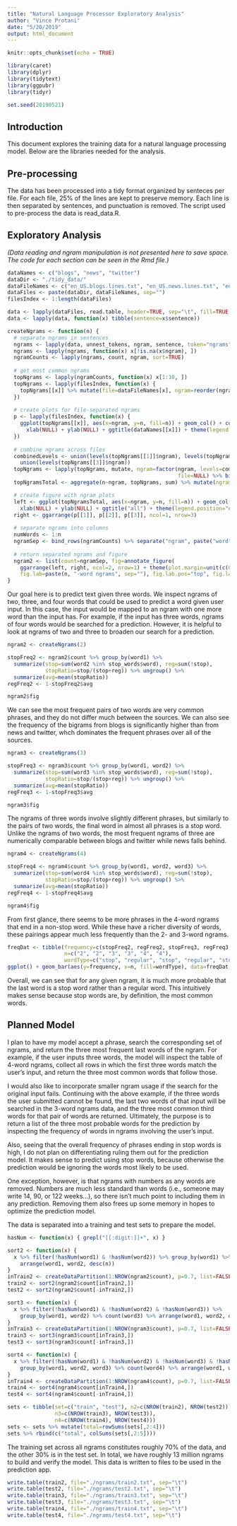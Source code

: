 ```yaml
---
title: "Natural Language Processor Exploratory Analysis"
author: "Vince Protani"
date: "5/20/2019"
output: html_document
---
```


```r
knitr::opts_chunk$set(echo = TRUE)
```

```r
library(caret)
library(dplyr)
library(tidytext)
library(ggpubr)
library(tidyr)
```

```r
set.seed(20190521)
```

## Introduction

This document explores the training data for a natural language processing model. Below are the libraries needed for the analysis.

## Pre-processing

The data has been processed into a tidy format organized by senteces per file. For each file, 25% of the lines are kept to preserve memory. Each line is then separated by sentences, and punctuation is removed. The script used to pre-process the data is read_data.R.

##  Exploratory Analysis

*(Data reading and ngram manipulation is not presented here to save space. The code for each section can be seen in the Rmd file.)*

```r
dataNames <- c("blogs", "news", "twitter")
dataDir <- "./tidy_data/"
dataFileNames <- c("en_US.blogs.lines.txt", "en_US.news.lines.txt", "en_US.twitter.lines.txt")
dataFiles <- paste(dataDir, dataFileNames, sep="")
filesIndex <- 1:length(dataFiles)

data <- lapply(dataFiles, read.table, header=TRUE, sep="\t", fill=TRUE, quote="", stringsAsFactors=FALSE)
data <- lapply(data, function(x) tibble(sentence=x$sentence))
```

```r
createNgrams <- function(n) {
  # separate ngrams in sentences
  ngrams <- lapply(data, unnest_tokens, ngram, sentence, token="ngrams", n=n)
  ngrams <- lapply(ngrams, function(x) x[!is.na(x$ngram), ])
  ngramCounts <- lapply(ngrams, count, ngram, sort=TRUE)
  
  # get most common ngrams
  topNgrams <- lapply(ngramCounts, function(x) x[1:10, ])
  topNgrams <- lapply(filesIndex, function(x) {
    topNgrams[[x]] %>% mutate(file=dataFileNames[x], ngram=reorder(ngram, n))
  })
  
  # create plots for file-separated ngrams
  p <- lapply(filesIndex, function(x) {
    ggplot(topNgrams[[x]], aes(x=ngram, y=n, fill=n)) + geom_col() + coord_flip() +
      xlab(NULL) + ylab(NULL) + ggtitle(dataNames[[x]]) + theme(legend.position="none")
  })
  
  # combine ngrams across files
  combinedLevels <- union(levels(topNgrams[[1]]$ngram), levels(topNgrams[[2]]$ngram)) %>%
    union(levels(topNgrams[[3]]$ngram))
  topNgrams <- lapply(topNgrams, mutate, ngram=factor(ngram, levels=combinedLevels), 
                                                      file=NULL) %>% bind_rows()
  topNgramsTotal <- aggregate(n~ngram, topNgrams, sum) %>% mutate(ngram=reorder(ngram, n))

  # create figure with ngram plots
  left <- ggplot(topNgramsTotal, aes(x=ngram, y=n, fill=n)) + geom_col() + coord_flip() +
    xlab(NULL) + ylab(NULL) + ggtitle("all") + theme(legend.position="none")
  right <- ggarrange(p[[1]], p[[2]], p[[3]], ncol=1, nrow=3)
  
  # separate ngrams into columns
  numWords <- 1:n
  ngramSep <- bind_rows(ngramCounts) %>% separate("ngram", paste("word", numWords, sep=""), sep=" ")
  
  # return separated ngrams and figure
  ngram2 <- list(count=ngramSep, fig=annotate_figure(
    ggarrange(left, right, ncol=2, nrow=1) + theme(plot.margin=unit(c(0.3,0,0,0), "cm")),
    fig.lab=paste(n, "-word ngrams", sep=""), fig.lab.pos="top", fig.lab.face="bold"))
}
```

Our goal here is to predict text given three words. We inspect ngrams of two, three, and four words that could be used to predict a word given user input. In this case, the input would be mapped to an ngram with one more word than the input has. For example, if the input has three words, ngrams of four words would be searched for a prediction. However, it is helpful to look at ngrams of two and three to broaden our search for a prediction.

```r
ngram2 <- createNgrams(2)

stopFreq2 <- ngram2$count %>% group_by(word1) %>% 
  summarize(stop=sum(word2 %in% stop_words$word), reg=sum(!stop), 
            stopRatio=stop/(stop+reg)) %>% ungroup() %>%
  summarize(avg=mean(stopRatio))
regFreq2 <- 1-stopFreq2$avg

ngram2$fig
```

We can see the most frequent pairs of two words are very common phrases, and they do not differ much between the sources. We can also see the frequency of the bigrams from blogs is significantly higher than from news and twitter, whch dominates the frequent phrases over all of the sources. 

```r
ngram3 <- createNgrams(3)

stopFreq3 <- ngram3$count %>% group_by(word1, word2) %>% 
  summarize(stop=sum(word3 %in% stop_words$word), reg=sum(!stop), 
            stopRatio=stop/(stop+reg)) %>% ungroup() %>%
  summarize(avg=mean(stopRatio))
regFreq3 <- 1-stopFreq3$avg

ngram3$fig
```

The ngrams of three words involve slightly different phrases, but similarly to the pairs of two words, the final word in almost all phrases is a stop word. Unlike the ngrams of two words, the most frequent ngrams of three are numerically comparable between blogs and twitter while news falls behind.

```r
ngram4 <- createNgrams(4)

stopFreq4 <- ngram4$count %>% group_by(word1, word2, word3) %>% 
  summarize(stop=sum(word4 %in% stop_words$word), reg=sum(!stop), 
            stopRatio=stop/(stop+reg)) %>% ungroup() %>%
  summarize(avg=mean(stopRatio))
regFreq4 <- 1-stopFreq4$avg

ngram4$fig
```

From first glance, there seems to be more phrases in the 4-word ngrams that end in a non-stop word. While these have a richer diversity of words, these pairings appear much less frequently than the 2- and 3-word ngrams.

```r
freqDat <- tibble(frequency=c(stopFreq2, regFreq2, stopFreq3, regFreq3, stopFreq4, regFreq4),
                  n=c("2", "2", "3", "3", "4", "4"), 
                  wordType=c("stop", "regular", "stop", "regular", "stop", "regular"))
ggplot() + geom_bar(aes(y=frequency, x=n, fill=wordType), data=freqDat, stat="identity") + labs(title="likelihood of ngram's final word classifications", fill="type of words", x="words in ngrams")
```

Overall, we can see that for any given ngram, it is much more probable that the last word is a stop word rather than a regular word. This intuitively makes sense because stop words are, by definition, the most common words.

## Planned Model

I plan to have my model accept a phrase, search the corresponding set of ngrams, and return the three most frequent last words of the ngram. For example, if the user inputs three words, the model will inspect the table of 4-word ngrams, collect all rows in which the first three words match the user's input, and return the three most common words that follow those.

I would also like to incorporate smaller ngram usage if the search for the original input fails. Continuing with the above example, if the three words the user submitted cannot be found, the last two words of that input will be searched in the 3-word ngrams data, and the three most common third words for that pair of words are returned. Ultimately, the purpose is to return a list of the three most probable words for the prediction by inspecting the frequency of words in ngrams involving the user's input.

Also, seeing that the overall frequency of phrases ending in stop words is high, I do not plan on differentiating ruling them out for the prediction model. It makes sense to predict using stop words, because otherwise the prediction would be ignoring the words most likely to be used. 

One exception, however, is that ngrams with numbers as any words are removed. Numbers are much less standard than words (i.e., someone may write 14, 90, or 122 weeks...), so there isn't much point to including them in any prediction. Removing them also frees up some memory in hopes to optimize the prediction model.

The data is separated into a training and test sets to prepare the model.

```r
hasNum <- function(x) { grepl("[[:digit:]]+", x) }

sort2 <- function(x) { 
  x %>% filter(!hasNum(word1) & !hasNum(word2)) %>% group_by(word1) %>% count(word2) %>%
    arrange(word1, word2, desc(n))
}
inTrain2 <- createDataPartition(1:NROW(ngram2$count), p=0.7, list=FALSE)
train2 <- sort2(ngram2$count[inTrain2,])
test2 <- sort2(ngram2$count[-inTrain2,])

sort3 <- function(x) {
  x %>% filter(!hasNum(word1) & !hasNum(word2) & !hasNum(word3)) %>% 
    group_by(word1, word2) %>% count(word3) %>% arrange(word1, word2, desc(n))
}
inTrain3 <- createDataPartition(1:NROW(ngram3$count), p=0.7, list=FALSE)
train3 <- sort3(ngram3$count[inTrain3,])
test3 <- sort3(ngram3$count[-inTrain3,])

sort4 <- function(x) {
  x %>% filter(!hasNum(word1) & !hasNum(word2) & !hasNum(word3) & !hasNum(word4)) %>% 
    group_by(word1, word2, word3) %>% count(word4) %>% arrange(word1, word2, word3, desc(n))
}
inTrain4 <- createDataPartition(1:NROW(ngram4$count), p=0.7, list=FALSE)
train4 <- sort4(ngram4$count[inTrain4,])
test4 <- sort4(ngram4$count[-inTrain4,])

sets <- tibble(set=c("train", "test"), n2=c(NROW(train2), NROW(test2)), 
               n3=c(NROW(train3), NROW(test3)), 
               n4=c(NROW(train4), NROW(test4)))
sets <- sets %>% mutate(total=rowSums(sets[,2:4]))
sets %>% rbind(c("total", colSums(sets[,2:5])))
```

The training set across all ngrams constitutes roughly 70% of the data, and the other 30% is in the test set. In total, we have roughly 13 million ngrams to build and verify the model. This data is written to files to be used in the prediction app.

```r
write.table(train2, file="./ngrams/train2.txt", sep="\t")
write.table(test2, file="./ngrams/test2.txt", sep="\t")
write.table(train3, file="./ngrams/train3.txt", sep="\t")
write.table(test3, file="./ngrams/test3.txt", sep="\t")
write.table(train4, file="./ngrams/train4.txt", sep="\t")
write.table(test4, file="./ngrams/test4.txt", sep="\t")
```